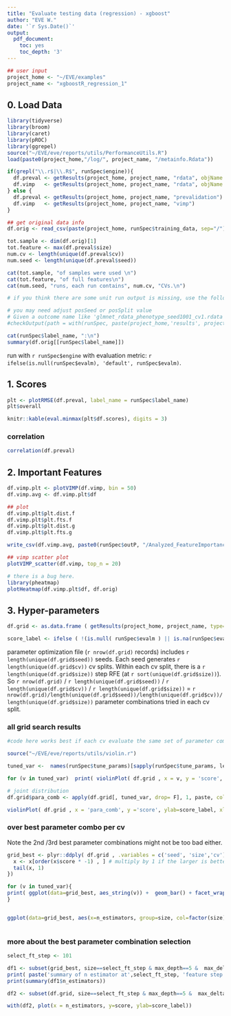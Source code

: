 ```yaml
---
title: "Evaluate testing data (regression) - xgboost"
author: "EVE W."
date: '`r Sys.Date()`'
output:
  pdf_document:
    toc: yes
    toc_depth: '3'
---
```

 
```r
## user input
project_home <- "~/EVE/examples"
project_name <- "xgboostR_regression_1"
```

## 0. Load Data
```r
library(tidyverse)
library(broom)
library(caret)
library(pROC)
library(ggrepel)
source("~/EVE/eve/reports/utils/PerformanceUtils.R")
load(paste0(project_home,"/log/", project_name, "/metainfo.Rdata"))

if(grepl("\\.r$|\\.R$", runSpec$engine)){
  df.preval <- getResults(project_home, project_name, "rdata", objName = "df_pred")
  df.vimp   <- getResults(project_home, project_name, "rdata", objName = "df_vimp")
} else {
  df.preval <- getResults(project_home, project_name, "prevalidation")
  df.vimp   <- getResults(project_home, project_name, "vimp")
}

## get original data info
df.orig <- read_csv(paste(project_home, runSpec$training_data, sep="/"))

tot.sample <- dim(df.orig)[1]
tot.feature <- max(df.preval$size)
num.cv <- length(unique(df.preval$cv))
num.seed <- length(unique(df.preval$seed))

cat(tot.sample, "of samples were used \n")
cat(tot.feature, "of full features\n")
cat(num.seed, "runs, each run contains", num.cv, "CVs.\n")

# if you think there are some unit run output is missing, use the following to figure out which ones are missing; then you can check out their log output to see whether there are specific errors

# you may need adjust posSeed or posSplit value
# Given a outcome name like 'glmnet_rdata_phenotype_seed1001_cv1.rdata', and the function splitting the output name by '_', the index of seed value is 4, and that of cv split is 5. So there are posSeed=4, posSplit = 5 below.
#checkOutput(path = with(runSpec, paste(project_home,'results', project_name, sep='/')), pattern = paste( '\\.rdata', sep=''), posSeed=4, posSplit = 5 )

cat(runSpec$label_name, ":\n")
summary(df.orig[[runSpec$label_name]])
```

run with `r runSpec$engine` with evaluation metric: `r ifelse(is.null(runSpec$evalm), 'default', runSpec$evalm)`.

## 1. Scores


```r
plt <- plotRMSE(df.preval, label_name = runSpec$label_name)
plt$overall
```

```r
knitr::kable(eval.minmax(plt$df.scores), digits = 3)
```


### correlation

```r
correlation(df.preval)
```

## 2. Important Features

```r
df.vimp.plt <- plotVIMP(df.vimp, bin = 50)
df.vimp.avg <- df.vimp.plt$df

## plot
df.vimp.plt$plt.dist.f
df.vimp.plt$plt.fts.f
df.vimp.plt$plt.dist.g
df.vimp.plt$plt.fts.g

write_csv(df.vimp.avg, paste0(runSpec$outP, "/Analyzed_FeatureImportance_avg.csv"))
```

```r
## vimp scatter plot
plotVIMP_scatter(df.vimp, top_n = 20)
```

```r
# there is a bug here.
library(pheatmap)
plotHeatmap(df.vimp.plt$df, df.orig)
```

## 3. Hyper-parameters

```r
df.grid <- as.data.frame ( getResults(project_home, project_name, type='rdata', objName= "df_grid") )

score_label <- ifelse ( !(is.null( runSpec$evalm ) || is.na(runSpec$evalm)), runSpec$evalm, unname(c('binomial' = "logloss", "multinomial"= "mlogloss", "gaussian" = 'rmse')[runSpec$family]))

```

parameter optimization file (`r nrow(df.grid)` records) includes `r length(unique(df.grid$seed))` seeds. Each seed generates `r length(unique(df.grid$cv))` cv splits. Within each cv split, there is a `r length(unique(df.grid$size))` step RFE (at `r sort(unique(df.grid$size))`). So `r nrow(df.grid)` / `r length(unique(df.grid$seed))` / `r length(unique(df.grid$cv))` / `r length(unique(df.grid$size))` = `r nrow(df.grid)/length(unique(df.grid$seed))/length(unique(df.grid$cv))/length(unique(df.grid$size))` parameter combinations tried in each cv split. 

###   all grid search results

```r

#code here works best if each cv evaluate the same set of parameter combinations and df.grid has the complete information.

source("~/EVE/eve/reports/utils/violin.r")

tuned_var <-  names(runSpec$tune_params)[sapply(runSpec$tune_params, length) > 1]

for (v in tuned_var)  print( violinPlot( df.grid , x = v, y = 'score', ylab=score_label, v.facets='size') ) 


```


```r
# joint distribution
df.grid$para_comb <- apply(df.grid[, tuned_var, drop= F], 1, paste, collapse=',')

violinPlot( df.grid , x = 'para_comb', y ='score', ylab=score_label, xlab= paste(tuned_var, collapse = ','), h.facets='size', x.anns.angle = 90) 
```

### over best parameter combo per cv

Note the 2nd /3rd best parameter combinations might not be too bad either.

```r

grid_best <- plyr::ddply( df.grid , .variables = c('seed', 'size','cv'), .fun=function(x){
  x <- x[order(x$score * -1) , ] # multiply by 1 if the larger is better, multiply by -1 if the smaller the better
  tail(x, 1)
})

for (v in tuned_var){
print( ggplot(data=grid_best, aes_string(v)) +  geom_bar() + facet_wrap(~size, ncol=2) + theme_bw() + xlab(v) + ggtitle (paste('optimal',v,'across seed and cv') ))
}


ggplot(data=grid_best, aes(x=n_estimators, group=size, col=factor(size))) + geom_density() + theme_bw() + ggtitle ('optimal n_estimator within seed and cv')



```


### more about the best parameter combination selection 

```r

select_ft_step <- 101

df1 <- subset(grid_best, size==select_ft_step & max_depth==5 &  max_delta_step == 0 )
print( paste('summary of n estimator at',select_ft_step, 'feature step'))
print(summary(df1$n_estimators))

df2 <- subset(df.grid, size==select_ft_step & max_depth==5 &  max_delta_step == 0 )

with(df2, plot(x = n_estimators, y=score, ylab=score_label))


```
 
